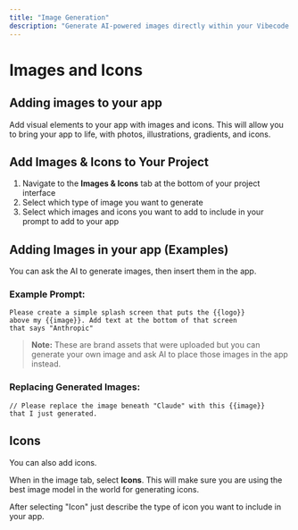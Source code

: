```yaml
---
title: "Image Generation"
description: "Generate AI-powered images directly within your Vibecode apps"
---
```


# Images and Icons

## Adding images to your app

Add visual elements to your app with images and icons. This will allow you to bring your app to life, with photos, illustrations, gradients, and icons.

## Add Images & Icons to Your Project

1. Navigate to the **Images & Icons** tab at the bottom of your project interface
2. Select which type of image you want to generate
3. Select which images and icons you want to add to include in your prompt to add to your app

## Adding Images in your app (Examples)

You can ask the AI to generate images, then insert them in the app.

### Example Prompt:

```
Please create a simple splash screen that puts the {{logo}}
above my {{image}}. Add text at the bottom of that screen
that says "Anthropic"
```

> **Note:** These are brand assets that were uploaded but you can generate your own image and ask AI to place those images in the app instead.

### Replacing Generated Images:

```
// Please replace the image beneath "Claude" with this {{image}}
that I just generated.
```

## Icons

You can also add icons.

When in the image tab, select **Icons**. This will make sure you are using the best image model in the world for generating icons.

After selecting "Icon" just describe the type of icon you want to include in your app.